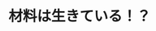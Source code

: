 ﻿---
title: "材料は生きている！？"
category: "その他"
vol: 46
interviewee: "若島・細田 "
url: ""
tags: ["材料","合金","像","再生","記憶"]
pdf: "46-4.pdf"
career: ""
pdfurl: "46-4/46-4.pdf"
preface: "一昔前では、想像すらつかなかった新しい材料。形状記憶合金や自己再生機能をもった材料は、まるで生きているかのような挙動を私達に見せてくれる。今回、この未来の材料についてのお話を伺った。"
---
